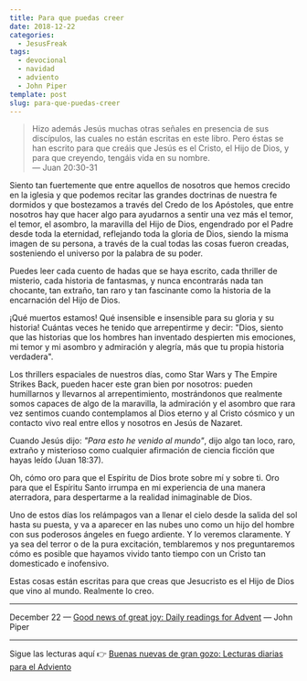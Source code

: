```yaml
---
title: Para que puedas creer
date: 2018-12-22
categories:
  - JesusFreak
tags:
  - devocional
  - navidad
  - adviento
  - John Piper
template: post
slug: para-que-puedas-creer
---
```


> Hizo además Jesús muchas otras señales en presencia de sus discípulos, las cuales no están escritas en este libro. Pero éstas se han escrito para que creáis que Jesús es el Cristo, el Hijo de Dios, y para que creyendo, tengáis vida en su nombre.<br />
> — Juan 20:30-31

Siento tan fuertemente que entre aquellos de nosotros que hemos crecido en la iglesia y que podemos recitar las grandes doctrinas de nuestra fe dormidos y que bostezamos a través del Credo de los Apóstoles, que entre nosotros hay que hacer algo para ayudarnos a sentir una vez más el temor, el temor, el asombro, la maravilla del Hijo de Dios, engendrado por el Padre desde toda la eternidad, reflejando toda la gloria de Dios, siendo la misma imagen de su persona, a través de la cual todas las cosas fueron creadas, sosteniendo el universo por la palabra de su poder.

Puedes leer cada cuento de hadas que se haya escrito, cada thriller de misterio, cada historia de fantasmas, y nunca encontrarás nada tan chocante, tan extraño, tan raro y tan fascinante como la historia de la encarnación del Hijo de Dios.

¡Qué muertos estamos! Qué insensible e insensible para su gloria y su historia! Cuántas veces he tenido que arrepentirme y decir: "Dios, siento que las historias que los hombres han inventado despierten mis emociones, mi temor y mi asombro y admiración y alegría, más que tu propia historia verdadera".

Los thrillers espaciales de nuestros días, como Star Wars y The Empire Strikes Back, pueden hacer este gran bien por nosotros: pueden humillarnos y llevarnos al arrepentimiento, mostrándonos que realmente somos capaces de algo de la maravilla, la admiración y el asombro que rara vez sentimos cuando contemplamos al Dios eterno y al Cristo cósmico y un contacto vivo real entre ellos y nosotros en Jesús de Nazaret.

Cuando Jesús dijo: _"Para esto he venido al mundo"_, dijo algo tan loco, raro, extraño y misterioso como cualquier afirmación de ciencia ficción que hayas leído (Juan 18:37).

Oh, cómo oro para que el Espíritu de Dios brote sobre mí y sobre ti. Oro para que el Espíritu Santo irrumpa en mi experiencia de una manera aterradora, para despertarme a la realidad inimaginable de Dios.

Uno de estos días los relámpagos van a llenar el cielo desde la salida del sol hasta su puesta, y va a aparecer en las nubes uno como un hijo del hombre con sus poderosos ángeles en fuego ardiente. Y lo veremos claramente. Y ya sea del terror o de la pura excitación, temblaremos y nos preguntaremos cómo es posible que hayamos vivido tanto tiempo con un Cristo tan domesticado e inofensivo.

Estas cosas están escritas para que creas que Jesucristo es el Hijo de Dios que vino al mundo. Realmente lo creo.

---

December 22 — [Good news of great joy: Daily readings for Advent](https://www.desiringgod.org/books/good-news-of-great-joy) — John Piper

---

Sigue las lecturas aquí 👉 [Buenas nuevas de gran gozo: Lecturas diarias para el Adviento](/blog/buenas-nuevas-de-gran-gozo-lecturas-diarias-para-adviento)
